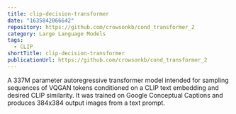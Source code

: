```yaml
---
title: clip-decision-transformer
date: "1635842066642"
repository: https://github.com/crowsonkb/cond_transformer_2
category: Large Language Models
tags:
  - CLIP
shortTitle: clip-decision-transformer
publicationUrl: https://github.com/crowsonkb/cond_transformer_2
---
```


A 337M parameter autoregressive transformer model intended for sampling sequences of VQGAN tokens conditioned on a CLIP text embedding and desired CLIP similarity. It was trained on Google Conceptual Captions and produces 384x384 output images from a text prompt.
